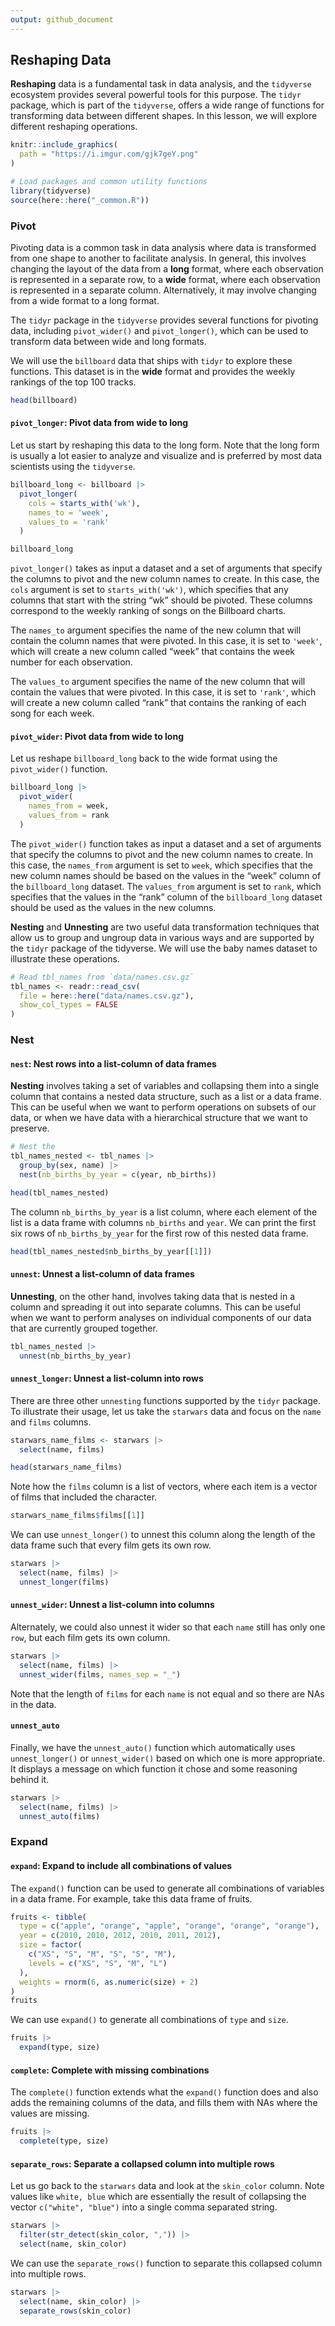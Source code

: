 ```yaml
---
output: github_document
---
```

## Reshaping Data

__Reshaping__ data is a fundamental task in data analysis, and the `tidyverse` ecosystem provides several powerful tools for this purpose. The `tidyr` package, which is part of the `tidyverse`, offers a wide range of functions for transforming data between different shapes. In this lesson, we will explore different reshaping operations.

```r
knitr::include_graphics(
  path = "https://i.imgur.com/gjk7geY.png"
)
```



```r
# Load packages and common utility functions
library(tidyverse)
source(here::here("_common.R"))
```

### Pivot

Pivoting data is a common task in data analysis where data is transformed from one shape to another to facilitate analysis. In general, this involves changing the layout of the data from a __long__ format, where each observation is represented in a separate row, to a __wide__ format, where each observation is represented in a separate column. Alternatively, it may involve changing from a wide format to a long format. 

The `tidyr` package in the `tidyverse` provides several functions for pivoting data, including `pivot_wider()` and `pivot_longer()`, which can be used to transform data between wide and long formats.

We will use the `billboard` data that ships with `tidyr` to explore these functions. This dataset is in the __wide__ format and provides the weekly rankings of the top 100 tracks.

```r
head(billboard)
```

#### `pivot_longer`: Pivot data from wide to long

Let us start by reshaping this data to the long form. Note that the long form is usually a lot easier to analyze and visualize and is preferred by most data scientists using the `tidyverse`.

```r
billboard_long <- billboard |> 
  pivot_longer(
    cols = starts_with('wk'),
    names_to = 'week',
    values_to = 'rank'
  )

billboard_long
```

`pivot_longer()` takes as input a dataset and a set of arguments that specify the columns to pivot and the new column names to create. In this case, the `cols` argument is set to `starts_with('wk')`, which specifies that any columns that start with the string "wk" should be pivoted. These columns correspond to the weekly ranking of songs on the Billboard charts.

The `names_to` argument specifies the name of the new column that will contain the column names that were pivoted. In this case, it is set to `'week'`, which will create a new column called "week" that contains the week number for each observation.

The `values_to` argument specifies the name of the new column that will contain the values that were pivoted. In this case, it is set to `'rank'`, which will create a new column called "rank" that contains the ranking of each song for each week.


#### `pivot_wider`: Pivot data from wide to long

Let us reshape `billboard_long` back to the wide format using the `pivot_wider()` function.

```r
billboard_long |> 
  pivot_wider(
    names_from = week,
    values_from = rank
  )
```

The `pivot_wider()` function takes as input a dataset and a set of arguments that specify the columns to pivot and the new column names to create. In this case, the `names_from` argument is set to `week`, which specifies that the new column names should be based on the values in the "week" column of the `billboard_long` dataset. The `values_from` argument is set to `rank`, which specifies that the values in the "rank" column of the `billboard_long` dataset should be used as the values in the new columns.


__Nesting__ and __Unnesting__ are two useful data transformation techniques that allow us to group and ungroup data in various ways and are supported by the `tidyr` package of the tidyverse. We will use the baby names dataset to illustrate these operations.

```r
# Read tbl_names from `data/names.csv.gz`
tbl_names <- readr::read_csv(
  file = here::here("data/names.csv.gz"),
  show_col_types = FALSE
)
```

### Nest

#### `nest`: Nest rows into a list-column of data frames

 __Nesting__ involves taking a set of variables and collapsing them into a single column that contains a nested data structure, such as a list or a data frame. This can be useful when we want to perform operations on subsets of our data, or when we have data with a hierarchical structure that we want to preserve.

```r
# Nest the
tbl_names_nested <- tbl_names |> 
  group_by(sex, name) |> 
  nest(nb_births_by_year = c(year, nb_births))

head(tbl_names_nested)
```

The column `nb_births_by_year` is a list column, where each element of the list is a data frame with columns `nb_births` and `year`. We can print the first six rows of `nb_births_by_year` for the first row of this nested data frame.

```r
head(tbl_names_nested$nb_births_by_year[[1]])
```

#### `unnest`: Unnest a list-column of data frames

__Unnesting__, on the other hand, involves taking data that is nested in a column and spreading it out into separate columns. This can be useful when we want to perform analyses on individual components of our data that are currently grouped together. 

```r
tbl_names_nested |> 
  unnest(nb_births_by_year)
```

#### `unnest_longer`: Unnest a list-column into rows

There are three other `unnesting` functions supported by the `tidyr` package. To illustrate their usage, let us take the `starwars` data and focus on the `name` and `films` columns.

```r
starwars_name_films <- starwars |> 
  select(name, films)

head(starwars_name_films)
```
Note how the `films` column is a list of vectors, where each item is a vector of films that included the character.
 
```r
starwars_name_films$films[[1]]
```

We can use `unnest_longer()` to unnest this column along the length of the data frame such that every film gets its own row.

```r
starwars |> 
  select(name, films) |> 
  unnest_longer(films)
```
#### `unnest_wider`: Unnest a list-column into columns

Alternately, we could also unnest it wider so that each `name` still has only one `row`, but each film gets its own column.

```r
starwars |> 
  select(name, films) |> 
  unnest_wider(films, names_sep = "_")
```

Note that the length of `films` for each `name` is not equal and so there are NAs in the data.

#### `unnest_auto`

Finally, we have the `unnest_auto()` function which automatically uses `unnest_longer()` or `unnest_wider()` based on which one is more appropriate. It displays a message on which function it chose and some reasoning behind it.

```r
starwars |> 
  select(name, films) |> 
  unnest_auto(films)
```

### Expand

#### `expand`: Expand to include all combinations of values

The `expand()` function can be used to generate all combinations of variables in a data frame. For example, take this data frame of fruits.

```r
fruits <- tibble(
  type = c("apple", "orange", "apple", "orange", "orange", "orange"),
  year = c(2010, 2010, 2012, 2010, 2011, 2012),
  size = factor(
    c("XS", "S", "M", "S", "S", "M"),
    levels = c("XS", "S", "M", "L")
  ),
  weights = rnorm(6, as.numeric(size) + 2)
)
fruits
```

We can use `expand()` to generate all combinations of `type` and `size`.

```r
fruits |> 
  expand(type, size)
```
#### `complete`: Complete with missing combinations

The `complete()` function extends what the `expand()` function does and also adds the remaining columns of the data, and fills them with NAs where the values are missing.

```r
fruits |> 
  complete(type, size)
```

#### `separate_rows`: Separate a collapsed column into multiple rows

Let us go back to the `starwars` data and look at the `skin_color` column. Note values like `white, blue` which are essentially the result of collapsing the vector `c("white", "blue")` into a single comma separated string.

```r
starwars |> 
  filter(str_detect(skin_color, ",")) |> 
  select(name, skin_color)
```

We can use the `separate_rows()` function to separate this collapsed column into multiple rows.

```r
starwars |> 
  select(name, skin_color) |> 
  separate_rows(skin_color)
```

